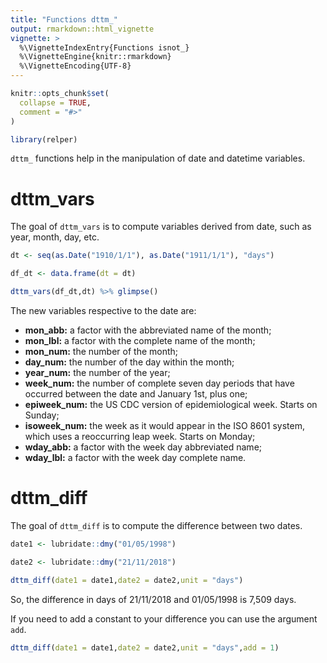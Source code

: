 ```yaml
---
title: "Functions dttm_"
output: rmarkdown::html_vignette
vignette: >
  %\VignetteIndexEntry{Functions isnot_}
  %\VignetteEngine{knitr::rmarkdown}
  %\VignetteEncoding{UTF-8}
---
```


```r
knitr::opts_chunk$set(
  collapse = TRUE,
  comment = "#>"
)
```

```r
library(relper)
```

`dttm_` functions help in the manipulation of date and datetime variables.

# dttm_vars

The goal of `dttm_vars` is to compute variables derived from date, such as year, month, day, etc.

```r
dt <- seq(as.Date("1910/1/1"), as.Date("1911/1/1"), "days")

df_dt <- data.frame(dt = dt)

dttm_vars(df_dt,dt) %>% glimpse()
```

The new variables respective to the date are:

 - **mon_abb:** a factor with the abbreviated name of the month;
 - **mon_lbl:** a factor with the complete name of the month;
 - **mon_num:** the number of the month;
 - **day_num:** the number of the day within the month;
 - **year_num:** the number of the year;
 - **week_num:** the number of complete seven day periods that have occurred between the date and January 1st, plus one;
 - **epiweek_num:** the US CDC version of epidemiological week. Starts on Sunday;
 - **isoweek_num:**  the week as it would appear in the ISO 8601 system, which uses a reoccurring leap week. Starts on Monday;
 - **wday_abb:** a factor with the week day abbreviated name;
 - **wday_lbl:** a factor with the week day complete name.
 
# dttm_diff

The goal of `dttm_diff` is to compute the difference between two dates.

```r
date1 <- lubridate::dmy("01/05/1998")

date2 <- lubridate::dmy("21/11/2018")

dttm_diff(date1 = date1,date2 = date2,unit = "days")
```

So, the difference in days of 21/11/2018 and 01/05/1998 is 7,509 days.

If you need to add a constant to your difference you can use the argument `add`.

```r
dttm_diff(date1 = date1,date2 = date2,unit = "days",add = 1)
```
